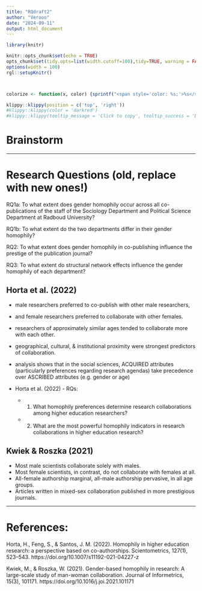 ```yaml
---
title: "RQdraft2"
author: "Verooo"
date: "2024-09-11"
output: html_document
---
```



```r
library(knitr)

knitr::opts_chunk$set(echo = TRUE)
opts_chunk$set(tidy.opts=list(width.cutoff=100),tidy=TRUE, warning = FALSE, message = FALSE,comment = "#>", cache=TRUE, class.source=c("test"), class.output=c("test2"))
options(width = 100)
rgl::setupKnitr()



colorize <- function(x, color) {sprintf("<span style='color: %s;'>%s</span>", color, x) }

```

```r
klippy::klippy(position = c('top', 'right'))
#klippy::klippy(color = 'darkred')
#klippy::klippy(tooltip_message = 'Click to copy', tooltip_success = 'Done')
```
# Brainstorm


---

# Research Questions (old, replace with new ones!)
RQ1a: 
  To what extent does gender homophily occur across all co-publications of the staff of the Sociology Department and Political Science Department at Radboud University? 

RQ1b:
  To what extent do the two departments differ in their gender homophily? 

RQ2:
  To what extent does gender homophily in co-publishing influence the prestige of the publication journal?


RQ3:
  To what extent do structural network effects influence the gender homophily of each department?



## Horta et al. (2022)
- male researchers preferred to co-publish with other male researchers, 
- and female researchers preferred to collaborate with other females.
- researchers of approximately similar ages tended to collaborate more with each other.
- geographical, cultural, & institutional proximity were strongest predictors of collaboration.
- analysis shows that in the social sciences, ACQUIRED attributes (particularly preferences regarding research agendas) take precedence over ASCRIBED attributes (e.g. gender or age)

- Horta et al. (2022) - RQs:
  - (1) What homophily preferences determine research collaborations among higher education researchers? 
  - (2) What are the most powerful homophily indicators in research collaborations in higher education research?
 

## Kwiek & Roszka (2021)
- Most male scientists collaborate solely with males.
- Most female scientists, in contrast, do not collaborate with females at all.
- All-female authorship marginal, all-male authorship pervasive, in all age groups.
- Articles written in mixed-sex collaboration published in more prestigious journals.

---

# References:

Horta, H., Feng, S., & Santos, J. M. (2022). Homophily in higher education research: a perspective based on co-authorships. Scientometrics, 127(1), 523–543. https://doi.org/10.1007/s11192-021-04227-z

Kwiek, M., & Roszka, W. (2021). Gender-based homophily in research: A large-scale study of man-woman collaboration. Journal of Informetrics, 15(3), 101171. https://doi.org/10.1016/j.joi.2021.101171
